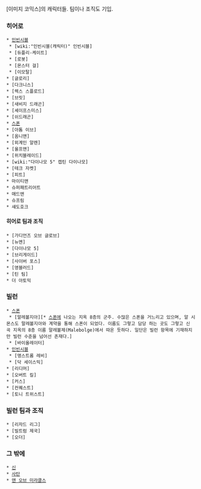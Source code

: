 [이미지 코믹스]의 캐릭터들. 팀이나 조직도 기입.


=== 히어로 ===
 * [[인빈시블]]
  * [wiki:"인빈시블(캐릭터)" 인빈시블]
  * [듀플리-케이트]
  * [로봇]
  * [몬스터 걸]
  * [이모탈]
 * [글로리]
 * [다크니스]
 * [렉스 스플로드]
 * [브릿]
 * [새비지 드래곤]
 * [셰이프스미스]
 * [쉬드래곤]
 * [[스폰]]
 * [아톰 이브]
 * [옴니맨]
 * [외계인 알렌]
 * [울프맨]
 * [위치블레이드]
 * [wiki:"다이나모 5" 캡틴 다이나모]
 * [테크 자켓]
 * [피트]
 * 마이티맨
 * 슈퍼패트리어트
 * 매드맨
 * 슈프림
 * 섀도호크

==== 히어로 팀과 조직 ====
 * [가디언즈 오브 글로브]
 * [뉴멘]
 * [다이나모 5]
 * [브리게이드]
 * [사이버 포스]
 * [영블러드]
 * [틴 팀]
 * 더 아토믹

=== 빌런 ===
 * [[스폰]]
  * [말레볼지아][* [[스폰]]에 나오는 지옥 8층의 군주. 수많은 스폰을 거느리고 있으며, 알 시몬스도 말레볼지아와 계약을 통해 스폰이 되었다. 이름도 그렇고 담당 하는 곳도 그렇고 신곡 지옥의 8층 이름 말레볼제(Malebolge)에서 따온 듯하다. 일단은 빌런 항목에 기재하지만 빌런 수준을 넘어선 존재다.]
  * [바이올레이터]
 * [[인빈시블]]
  * [앵스트롬 레비]
  * [닥 세이스믹]
 * [리디머]
 * [오버트 킬]
 * [커스]
 * [컨퀘스트]
 * [토니 트위스트]

=== 빌런 팀과 조직 ===

 * [리자드 리그]
 * [빌트럼 제국]
 * [오더]

=== 그 밖에 ===

 * [[신]]
 * [[사탄]]
 * [[맨 오브 미라클스]]
